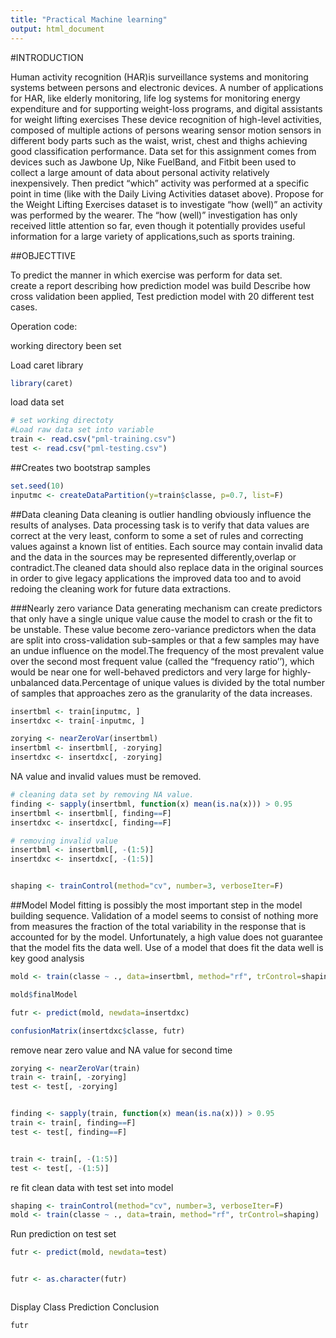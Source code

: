 ---
title: "Practical Machine learning"
output: html_document
---

#INTRODUCTION

Human  activity  recognition (HAR)is  surveillance systems and monitoring systems between  persons  and  electronic  devices. A number of applications for HAR, like elderly monitoring, life log systems for monitoring energy expenditure and for supporting weight-loss programs, and digital assistants for weight lifting exercises
These device recognition of high-level activities, composed of multiple actions of persons wearing sensor motion  sensors  in  different  body  parts  such  as  the  waist,  wrist,  chest  and
thighs achieving good classification performance. Data set for this assignment comes from devices such as Jawbone
Up, Nike FuelBand, and Fitbit been used to collect a large amount of data about personal activity relatively inexpensively. Then predict "which" activity was performed at a specific point in time (like with the Daily Living Activities dataset above). Propose for the Weight Lifting Exercises dataset is to investigate "how (well)" an activity was performed by the wearer. The "how (well)" investigation has only received little attention so far, even though it potentially provides useful information for a large variety of applications,such as sports training.

##OBJECTTIVE  

To predict the manner in which exercise was perform for data set.  
create a report describing how prediction model was build
Describe how cross validation been applied,
Test prediction model with 20 different test cases.

Operation code:

working directory been set

Load caret library
```{r}
library(caret)
```

load data set
```{r}
# set working directoty 
#Load raw data set into variable
train <- read.csv("pml-training.csv")
test <- read.csv("pml-testing.csv")
```

##Creates two bootstrap samples
```{r}
set.seed(10)
inputmc <- createDataPartition(y=train$classe, p=0.7, list=F)
```

##Data cleaning
Data cleaning is outlier handling obviously influence the results of analyses. Data processing task is to verify that data values are correct at the very least, conform to  some a set of rules and correcting values against a known list of entities. Each source may contain invalid  data  and  the  data  in  the  sources  may  be  represented differently,overlap or contradict.The cleaned data should also replace data  in  the  original  sources  in  order  to  give  legacy  applications  the  improved  data  too  and  to avoid  redoing  the  cleaning  work  for  future  data  extractions.

###Nearly zero variance
Data generating mechanism can create predictors that only have a single unique value 
cause the model to crash or the fit to be unstable.  These value become zero-variance predictors when the data are split into cross-validation sub-samples or that a few samples may have an undue influence on the model.The frequency of the most prevalent value over the second most frequent value (called the "frequency ratio''), which would be near one for well-behaved predictors and very large for highly-unbalanced data.Percentage of unique values is divided by the total number of samples that approaches zero as the granularity of the data increases.

```{r}
insertbml <- train[inputmc, ]
insertdxc <- train[-inputmc, ]

zorying <- nearZeroVar(insertbml)
insertbml <- insertbml[, -zorying]
insertdxc <- insertdxc[, -zorying]
```

NA value and invalid values must be removed.

```{r}
# cleaning data set by removing NA value. 
finding <- sapply(insertbml, function(x) mean(is.na(x))) > 0.95
insertbml <- insertbml[, finding==F]
insertdxc <- insertdxc[, finding==F]

# removing invalid value
insertbml <- insertbml[, -(1:5)]
insertdxc <- insertdxc[, -(1:5)]


shaping <- trainControl(method="cv", number=3, verboseIter=F)
```

##Model 
Model fitting is possibly the most important step in the model building sequence. Validation of a model seems to consist of nothing more from  measures the fraction of the total variability in the response that is accounted for by the model. Unfortunately, a high value does not guarantee that the model fits the data well. Use of a model that does fit the data well is key good analysis

```{r, echo=TRUE}

mold <- train(classe ~ ., data=insertbml, method="rf", trControl=shaping)
```

```{r}
mold$finalModel

futr <- predict(mold, newdata=insertdxc)
```
```{r, echo=TRUE}
confusionMatrix(insertdxc$classe, futr)
```

remove near zero value and NA value for second time
```{r}
zorying <- nearZeroVar(train)
train <- train[, -zorying]
test <- test[, -zorying]


finding <- sapply(train, function(x) mean(is.na(x))) > 0.95
train <- train[, finding==F]
test <- test[, finding==F]


train <- train[, -(1:5)]
test <- test[, -(1:5)]

```

re fit clean data with test set into model
```{r}
shaping <- trainControl(method="cv", number=3, verboseIter=F)
mold <- train(classe ~ ., data=train, method="rf", trControl=shaping)


```

Run prediction on test set
```{r}
futr <- predict(mold, newdata=test)


futr <- as.character(futr)



```

Display Class Prediction Conclusion
```{r, echo=TRUE}
futr
```

